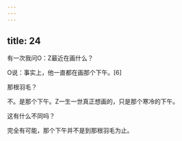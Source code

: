 ```yaml
---
---
---
```

title: 24
---



有一次我问O：Z最近在画什么？

O说：事实上，他一直都在画那个下午。[6]

那根羽毛？

不。是那个下午。Z一生一世真正想画的，只是那个寒冷的下午。

这有什么不同吗？

完全有可能，那个下午并不是到那根羽毛为止。
